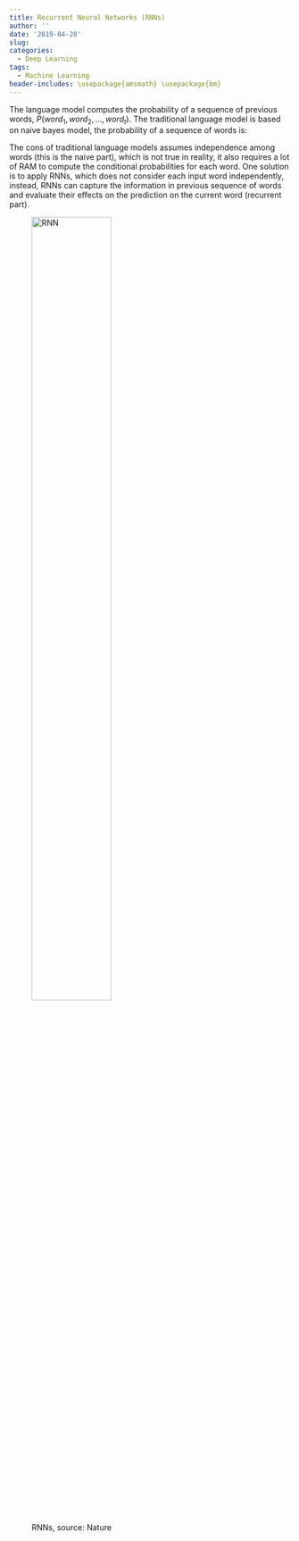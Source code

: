 ```yaml
---
title: Recurrent Neural Networks (RNNs)
author: ''
date: '2019-04-20'
slug: 
categories:
  - Deep Learning
tags:
  - Machine Learning
header-includes: \usepackage{amsmath} \usepackage{bm} 
---
```



The language model computes the probability of a sequence of previous words, $P(word_1, word_2, \dots, word_{t})$. The traditional language model is based on naive bayes model, the probability of a sequence of words is:

\begin{equation}
P(word_1, word_2, \dots, word_{t}) = \prod_{i = 1}^{t} P(word_i|word_1, \dots, word_{i-1}).
\end{equation}

The cons of traditional language models assumes independence among words (this is the naive part), which is not true in reality, it also requires a lot of RAM to compute the conditional probabilities for each word. One solution is to apply RNNs, which does not consider each input word independently, instead, RNNs can capture the information in previous sequence of words and evaluate their effects on the prediction on the current word (recurrent part). 

<figure>
  <img src="/post/2019-04-20-RNN_files/figure-html/rnn.jpg" alt="RNN" width=58% height=60%/>
  <figcaption>RNNs, source: Nature</figcaption>
</figure>